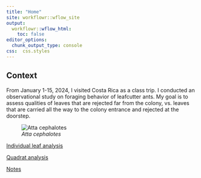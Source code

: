 ```yaml
---
title: "Home"
site: workflowr::wflow_site
output:
  workflowr::wflow_html:
    toc: false
editor_options:
  chunk_output_type: console
css:  css.styles
---
```


## Context

From January 1-15, 2024, I visited Costa Rica as a class trip. I conducted an observational study on foraging behavior of leafcutter ants. My goal is to assess qualities of leaves that are rejected far from the colony, vs. leaves that are carried all the way to the colony entrance and rejected at the doorstep.

![*Atta cephalotes*](assets/google_image.jpeg)

[Individual leaf analysis](area_analysis.html)

[Quadrat analysis](quadrat_analysis.html)

[Notes](notes.html)
